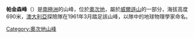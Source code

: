 {{unreferenced|time=2013-10-27T07:48:23+00:00}}
{{coord|69|33|S|159|0|E|display=title}}

'''帕金森峰'''（{{lang-en|Parkinson Peak}}）是[[南極洲|南極洲]]的山峰，位於[[奧次地|奧次地]]，屬於[[威爾遜山|威爾遜山]]的一部分，海拔高度690米，[[澳大利亞|澳大利亞]]探險隊在1961年3月踏足該山峰，以隊中的地球物理學家命名。

{{DEFAULTSORT:Parkinson Peak}}
[[Category:奧次地山峰|Category:奧次地山峰]]


{{OatesLand-geo-stub}}
